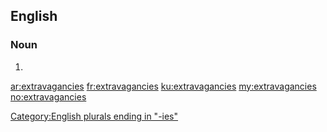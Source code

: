 ==English==

===Noun===
{{head|en|noun plural form}}

# {{plural of|extravagancy|lang=en}}

[[Category:English plurals ending in "-ies"]]

[[ar:extravagancies]]
[[fr:extravagancies]]
[[ku:extravagancies]]
[[my:extravagancies]]
[[no:extravagancies]]